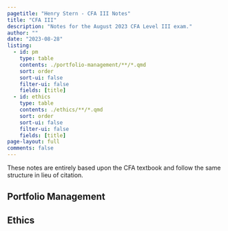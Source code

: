 ```yaml
---
pagetitle: "Henry Stern - CFA III Notes"
title: "CFA III"
description: "Notes for the August 2023 CFA Level III exam."
author: ""
date: "2023-08-28"
listing:
  - id: pm
    type: table
    contents: ./portfolio-management/**/*.qmd
    sort: order
    sort-ui: false
    filter-ui: false
    fields: [title]
  - id: ethics
    type: table
    contents: ./ethics/**/*.qmd
    sort: order
    sort-ui: false
    filter-ui: false
    fields: [title]
page-layout: full
comments: false
---
```


::: {.callout-note .mb-5 .mt-0}
These notes are entirely based upon the CFA textbook and follow the same structure in lieu of citation.
:::

## Portfolio Management

::: {#pm}
:::

## Ethics

::: {#ethics}
:::


